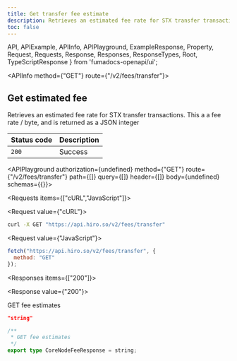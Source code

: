 ```yaml
---
title: Get transfer fee estimate
description: Retrieves an estimated fee rate for STX transfer transactions.
toc: false
---
```


  API,
  APIExample,
  APIInfo,
  APIPlayground,
  ExampleResponse,
  Property,
  Request,
  Requests,
  Response,
  Responses,
  ResponseTypes,
  Root,
  TypeScriptResponse
} from 'fumadocs-openapi/ui';

<Root>

<API>

<APIInfo method={"GET"} route={"/v2/fees/transfer"}>

## Get estimated fee

Retrieves an estimated fee rate for STX transfer transactions. This a a fee rate / byte, and is returned as a JSON integer

| Status code | Description |
| :------ | :------ |
| `200` | Success |

<APIPlayground authorization={undefined} method={"GET"} route={"/v2/fees/transfer"} path={[]} query={[]} header={[]} body={undefined} schemas={{}}>

</APIPlayground>

</APIInfo>

<APIExample>

<Requests items={["cURL","JavaScript"]}>

<Request value={"cURL"}>

```bash
curl -X GET "https://api.hiro.so/v2/fees/transfer"
```

</Request>

<Request value={"JavaScript"}>

```js
fetch("https://api.hiro.so/v2/fees/transfer", {
  method: "GET"
});
```

</Request>

</Requests>

<Responses items={["200"]}>

<Response value={"200"}>

GET fee estimates

<ResponseTypes>

<ExampleResponse>

```json
"string"
```

</ExampleResponse>

<TypeScriptResponse>

```ts
/**
 * GET fee estimates
 */
export type CoreNodeFeeResponse = string;
```

</TypeScriptResponse>

</ResponseTypes>

</Response>

</Responses>

</APIExample>

</API>

</Root>
